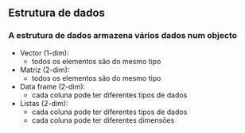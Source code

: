 ## Estrutura de dados

### A estrutura de dados armazena vários dados num objecto

* Vector (1-dim):
  + todos os elementos são do mesmo tipo
* Matriz (2-dim): 
  + todos os elementos são do mesmo tipo
* Data frame (2-dim):
  + cada coluna pode ter diferentes tipos de dados
* Listas (2-dim):
  + cada coluna pode ter diferentes tipos de dados
  + cada coluna pode ter diferentes dimensões